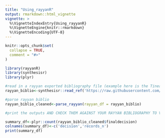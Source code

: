 ```yaml
---
title: "Using_rayyanR"
output: rmarkdown::html_vignette
vignette: >
  %\VignetteIndexEntry{Using_rayyanR}
  %\VignetteEngine{knitr::rmarkdown}
  %\VignetteEncoding{UTF-8}
---
```


```r
knitr::opts_chunk$set(
  collapse = TRUE,
  comment = "#>"
)
```

```r
library(rayyanR)
library(synthesisr)
library(plyr)
```

```r
#read in a rayyan exported bibliography file (example here is the Tinea Update one from Rayyan)
rayyan_biblio<-synthesisr::read_ref('https://raw.githubusercontent.com/befriendabacterium/rayyanR/main/example_inputs/tinea_update.ris')

```

```r
#parse rayyan biblio
rayyan_biblio_cleaned<-parse_rayyan(rayyan_df = rayyan_biblio)

```

```r
#print the outputs AND CHECK THEM AGAINST YOUR RAYYAN BIBLIOGRAPHY TO VALIDATE. The total number of records should remain the same and Inclusions and exclusions should equate straightforwardly. However, Maybes here (unlike in Rayyan) are only Maybes by if all reviewers marked them as so, and Conflicts include Maybe-Inclusion/Exclusion type conflicts (in Rayyan a 'conflict' is only an Inclusion-Exclusion type conflict).

summary_df<-plyr::count(rayyan_biblio_cleaned$finaldecision)
colnames(summary_df)<-c('decision','records_n')
print(summary_df)
```


